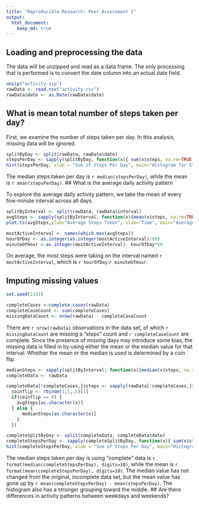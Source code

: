 ```yaml
---
title: "Reproducible Research: Peer Assessment 1"
output: 
  html_document:
    keep_md: true
---
```



## Loading and preprocessing the data

The data will be unzipped and read as a data frame. The only processing that is performed is to convert the date column into an actual date field.

```r
unzip("activity.zip")
rawData <- read.csv("activity.csv")
rawData$date <- as.Date(rawData$date)
```

## What is mean total number of steps taken per day?

First, we examine the number of steps taken per day. In this analysis, missing data will be ignored.

```r
splitByDay <- split(rawData, rawData$date)
stepsPerDay <- sapply(splitByDay, function(x){ sum(x$steps, na.rm=TRUE)})
hist(stepsPerDay, xlab = "Sum of Steps Per Day", main="Histogram for Steps Per Day")
```

The median steps taken per day is `r median(stepsPerDay)`, while the mean is `r mean(stepsPerDay)`.
## What is the average daily activity pattern

To explore the average daily activity pattern, we take the mean of every five-minute interval across all days.
```r
splitByInterval <- split(rawData, rawData$interval)
avgSteps <- sapply(splitByInterval, function(x){mean(x$steps, na.rm=TRUE)})
plot.ts(avgSteps,ylab="Average Steps Taken", xlab="Time", main="Average Activity Throughout the Day")

mostActiveInterval <- names(which.max(avgSteps))
hourOfDay <- as.integer(as.integer(mostActiveInterval)/60)
minuteOfHour <-as.integer(mostActiveInterval)- hourOfDay*60
```

On average, the most steps were taking on the interval named `r mostActiveInterval`, which is `r hourOfDay`:`r minuteOfHour`.

## Imputing missing values

```r
set.seed(1337)

completeCases <-complete.cases(rawData)
completeCaseCount <- sum(completeCases)
missingDataCount <- nrow(rawData) - completeCaseCount

```

There are `r nrow(rawData)` observations in the data set, of which `r missingDataCount` are missing a "steps" count and `r completeCaseCount` are complete.
Since the presence of missing days may introduce some bias, the missing data is filled in by using either the mean or the median value for that interval. Whether the mean or the median is used is determined by a coin flip.

```r

medianSteps <- sapply(splitByInterval, function(x){median(x$steps, na.rm=TRUE)})
completeData <- rawData

completeData[!completeCases,]$steps <- sapply(rawData[!completeCases,]$interval, function(x){
  coinflip <- rbinom(1,1,.5)[1]
  if(coinflip == 0) {
    avgSteps[as.character(x)]
  } else {
      medianSteps[as.character(x)]
    }
  })

completeSplitByDay <- split(completeData, completeData$date)
completeStepsPerDay <- sapply(completeSplitByDay, function(x){ sum(x$steps, na.rm=TRUE)})
hist(completeStepsPerDay, xlab = "Sum of Steps Per Day", main="Histogram for Steps Per Day With Completed Data")

```

The median steps taken per day is using "complete" data is `r format(median(completeStepsPerDay), digits=10)`, while the mean is `r format(mean(completeStepsPerDay), digits=10)`. The median value has not changed from the original, incomplete data set, but the mean value has gone up by `r mean(completeStepsPerDay) - mean(stepsPerDay) `. The histogram also has a stronger grouping toward the middle.
## Are there differences in activity patterns between weekdays and weekends?

